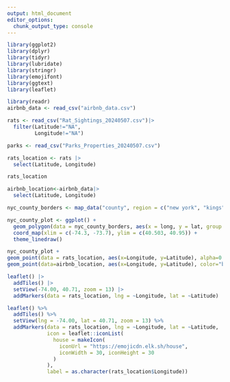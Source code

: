 ```yaml
---
output: html_document
editor_options: 
  chunk_output_type: console
---
```



```r
library(ggplot2)
library(dplyr)
library(tidyr)
library(lubridate)
library(stringr)
library(emojifont)
library(ggtext)
library(leaflet)

```

```r
library(readr)
airbnb_data <- read_csv("airbnb_data.csv")

rats <- read_csv("Rat_Sightings_20240507.csv")|>
  filter(Latitude!="NA",
         Longitude!="NA")

parks <- read_csv("Parks_Properties_20240507.csv")
```

```r
rats_location <- rats |>
  select(Latitude, Longitude) 

rats_location
```

```r
airbnb_location<-airbnb_data|>
  select(Latitude, Longitude)
```


```r
nyc_county_borders <- map_data("county", region = c("new york", "kings", "bronx", "queens", "richmond"))

nyc_county_plot <- ggplot() +
  geom_polygon(data = nyc_county_borders, aes(x = long, y = lat, group = group), fill = "white", color = "black") +
  coord_map(xlim = c(-74.3, -73.7), ylim = c(40.503, 40.95)) +
  theme_linedraw()

nyc_county_plot +
geom_point(data = rats_location, aes(x=Longitude, y=Latitude), alpha=0.2, color="hotpink")+
geom_point(data=airbnb_location, aes(x=Longitude, y=Latitude), color="black")

```

```r
leaflet() |>
  addTiles() |>
  setView(-74.00, 40.71, zoom = 13) |>
  addMarkers(data = rats_location, lng = ~Longitude, lat = ~Latitude)
```

```r
leaflet() %>%
  addTiles() %>%
  setView(lng = -74.00, lat = 40.71, zoom = 13) %>%
  addMarkers(data = rats_location, lng = ~Longitude, lat = ~Latitude,
             icon = leaflet::iconList(
               house = makeIcon(
                 iconUrl = "https://emojicdn.elk.sh/house",
                 iconWidth = 30, iconHeight = 30
               )
             ),
             label = as.character(rats_location$Longitude))
```
